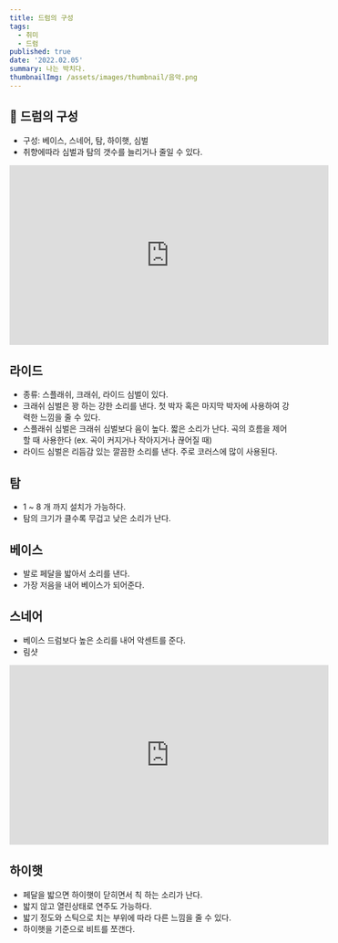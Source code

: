 ```yaml
---
title: 드럼의 구성
tags:
  - 취미
  - 드럼
published: true
date: '2022.02.05' 
summary: 나는 박치다.
thumbnailImg: /assets/images/thumbnail/음악.png
---
```


## 🥁 드럼의 구성 

- 구성: 베이스, 스네어, 탐, 하이햇, 심벌
- 취향에따라 심벌과 탐의 갯수를 늘리거나 줄일 수 있다.

<iframe width="560" height="315" src="https://www.youtube.com/embed/mt4QzMauSsQ" title="YouTube video player" frameborder="0" allow="accelerometer; autoplay; clipboard-write; encrypted-media; gyroscope; picture-in-picture" allowfullscreen></iframe>

## 라이드 

- 종류: 스플래쉬, 크래쉬, 라이드 심벌이 있다.
- 크래쉬 심벌은 꽝 하는 강한 소리를 낸다. 첫 박자 혹은 마지막 박자에 사용하여 강력한 느낌을 줄 수 있다.
- 스플래쉬 심벌은 크래쉬 심벌보다 음이 높다. 짧은 소리가 난다.
곡의 흐름을 제어 할 때 사용한다 (ex. 곡이 커지거나 작아지거나 끊어질 때)
- 라이드 심벌은 리듬감 있는 깔끔한 소리를 낸다. 주로 코러스에 많이 사용된다.

## 탐

- 1 ~ 8 개 까지 설치가 가능하다.
- 탐의 크기가 클수록 무겁고 낮은 소리가 난다.

## 베이스

- 발로 페달을 밟아서 소리를 낸다.
- 가장 저음을 내어 베이스가 되어준다.

## 스네어

- 베이스 드럼보다 높은 소리를 내어 악센트를 준다.
- 림샷

<iframe width="560" height="315" src="https://www.youtube.com/embed/lVV1Ii2ted4" title="YouTube video player" frameborder="0" allow="accelerometer; autoplay; clipboard-write; encrypted-media; gyroscope; picture-in-picture" allowfullscreen></iframe>

## 하이햇

- 페달을 밟으면 하이햇이 닫히면서 칙 하는 소리가 난다.
- 밟지 않고 열린상태로 연주도 가능하다.
- 밟기 정도와 스틱으로 치는 부위에 따라 다른 느낌을 줄 수 있다.
- 하이햇을 기준으로 비트를 쪼갠다.

## 